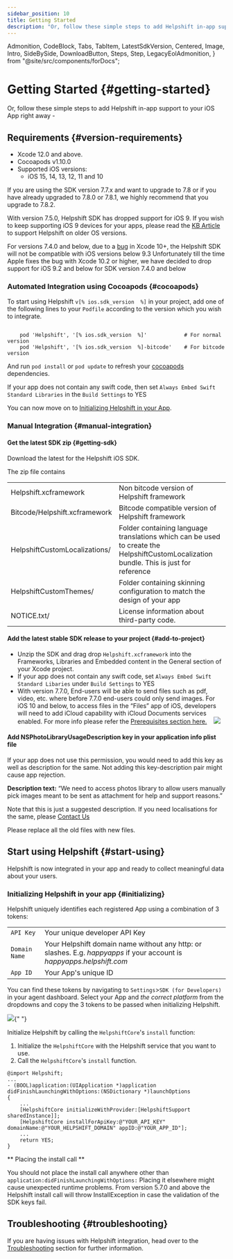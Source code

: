 ```yaml
---
sidebar_position: 10
title: Getting Started
description: "Or, follow these simple steps to add Helpshift in-app support to youriOS App right away -"
---
```


  Admonition,
  CodeBlock,
  Tabs,
  TabItem,
  LatestSdkVersion,
  Centered,
  Image,
  Intro,
  SideBySide,
  DownloadButton,
  Steps,
  Step,
  LegacyEolAdmonition,
} from "@site/src/components/forDocs";

<LegacyEolAdmonition />

# Getting Started {#getting-started}

<Steps title="New to Helpshift? Try out sample projects in 3 clicks">
  <Step
    number="1"
    title="Download samples"
    subtitle="Ready to use XCode projects"
    link="https://github.com/helpshift/helpshift-ios-sdk-examples/"
    newTab={true}
  />
  <Step
    number="2"
    title="Paste in your API key"
    subtitle="A one-line change"
    link="/ios/samples/#support-app"
    newTab={true}
  />
  <Step
    number="3"
    title="File your first ticket"
    subtitle='Tap "Report issue" to talk to yourself'
    link="/ios/samples#test-integration"
    newTab={true}
  />
</Steps>

<Intro>

Or, follow these simple steps to add Helpshift in-app support to your
iOS App right away -

</Intro>

## Requirements {#version-requirements}

- Xcode 12.0 and above.
- Cocoapods v1.10.0
- Supported iOS versions:
  - iOS 15, 14, 13, 12, 11 and 10

<Admonition type="info" title="Note">

If you are using the SDK version 7.7.x and want to upgrade to 7.8 or if you have already upgraded to 7.8.0 or 7.8.1, we highly recommend that you upgrade to 7.8.2.

</Admonition>

<Admonition type="info" title="Note">

With version 7.5.0, Helpshift SDK has dropped support for iOS 9. If you wish to keep supporting iOS 9 devices for your apps, please read the [KB Article](https://support.helpshift.com/kb/article/what-are-the-minimum-ios-versions-supported-by-helpshift/) to support Helpshift on older OS versions.

</Admonition>

<Admonition type="info" title="Note">

For versions 7.4.0 and below, due to a [bug](https://forums.developer.apple.com/thread/110393) in Xcode 10+, the Helpshift SDK will not be compatible with iOS versions below 9.3
Unfortunately till the time Apple fixes the bug with Xcode 10.2 or higher, we have decided to drop support for iOS 9.2 and below for SDK version 7.4.0 and below

</Admonition>

### Automated Integration using Cocoapods {#cocoapods}

To start using Helpshift `v[% ios.sdk_version  %]` in your project, add one of the following lines to your `Podfile` according to the version which you wish to integrate.

```text

    pod 'Helpshift', '[% ios.sdk_version  %]'            # For normal version
    pod 'Helpshift', '[% ios.sdk_version  %]-bitcode'    # For bitcode version

```

And run `pod install` or `pod update` to refresh your
[cocoapods](https://cocoapods.org/) dependencies.

If your app does not contain any swift code, then set `Always Embed Swift Standard Libraries` in the `Build Settings` to YES

You can now move on to [Initializing Helpshift in your App](#initializing).

### Manual Integration {#manual-integration}

#### Get the latest SDK zip {#getting-sdk}

Download the latest for the Helpshift iOS SDK.

<DownloadButton text="Download SDK" link="[% ios.sdk_url %]" classes="mb-4" />

The zip file contains

<div className="text-sm compact ">

|                               |                                                                                                                                        |
| ----------------------------- | -------------------------------------------------------------------------------------------------------------------------------------- |
| Helpshift.xcframework         | Non bitcode version of Helpshift framework                                                                                             |
| Bitcode/Helpshift.xcframework | Bitcode compatible version of Helpshift framework                                                                                      |
| HelpshiftCustomLocalizations/ | Folder containing language translations which can be used to create the HelpshiftCustomLocalization bundle. This is just for reference |
| HelpshiftCustomThemes/        | Folder containing skinning configuration to match the design of your app                                                               |
| NOTICE.txt/                   | License information about third-party code.                                                                                            |

</div>

#### Add the latest stable SDK release to your project {#add-to-project}

- Unzip the SDK and drag drop `Helpshift.xcframework` into the Frameworks, Libraries and Embedded content in the General section of your Xcode project.
- If your app does not contain any swift code, set `Always Embed Swift Standard Libaries` under `Build Settings` to YES
- With version 7.7.0, End-users will be able to send files such as pdf, video, etc. where before 7.7.0 end-users could only send images. For iOS 10 and below, to access files in the “Files” app of iOS, developers will need to add iCloud capability with iCloud Documents services enabled. For more info please refer the [Prerequisites section here.](https://developer.apple.com/library/archive/documentation/FileManagement/Conceptual/DocumentPickerProgrammingGuide/Introduction/Introduction.html#//apple_ref/doc/uid/TP40014451)
  &nbsp;&nbsp; <Image src="/static/books/ios/icloud-entitlement.png"  width="full" />

<Admonition type="info" title="Note">

#### Add NSPhotoLibraryUsageDescription key in your application info plist file

If your app does not use this permission, you would need to add this key as well as description for the same. Not adding this key-description pair might cause app rejection.

**Description text:** “We need to access photos library to allow users manually pick images meant to be sent as attachment for help and support reasons.”

Note that this is just a suggested description. If you need localisations for the same, please <a href="https://support.helpshift.com/kb/contact/" target="_blank">Contact Us</a>

</Admonition>

<Admonition type="info" title="Note">

Please replace all the old files with new files.

</Admonition>

## Start using Helpshift {#start-using}

Helpshift is now integrated in your app and ready to collect meaningful data about your users.

### Initializing Helpshift in your app {#initializing}

Helpshift uniquely identifies each registered App using a combination
of 3 tokens:

<div className=" compact">

|                          |                                                                                                                        |
| ------------------------ | ---------------------------------------------------------------------------------------------------------------------- |
| <code>API Key</code>     | Your unique developer API Key                                                                                          |
| <code>Domain Name</code> | Your Helpshift domain name without any http: or slashes. E.g. _happyapps_ if your account is _happyapps.helpshift.com_ |
| <code>App ID</code>      | Your App's unique ID                                                                                                   |

</div>

You can find these tokens by navigating to `Settings`>`SDK (for Developers)` in
your agent dashboard.
Select your App and _the correct platform_ from the dropdowns and copy
the 3 tokens to be passed when initializing Helpshift.

<Image src="/static/books/common/settings-integration.png" width="full" />{" "}

Initialize Helpshift by calling the `HelpshiftCore`'s `install` function:

1. Initialize the `HelpshiftCore` with the Helpshift service that you want to use.
2. Call the `HelpshiftCore`'s `install` function.

```objc
@import Helpshift;
...
- (BOOL)application:(UIApplication *)application didFinishLaunchingWithOptions:(NSDictionary *)launchOptions
{
    ...
    [HelpshiftCore initializeWithProvider:[HelpshiftSupport sharedInstance]];
    [HelpshiftCore installForApiKey:@"YOUR_API_KEY" domainName:@"YOUR_HELPSHIFT_DOMAIN" appID:@"YOUR_APP_ID"];
    ...
    return YES;
}
```

<Admonition type="danger" title="Important">

** Placing the install call **

You should not place the install call anywhere other than `application:didFinishLaunchingWithOptions:`
Placing it elsewhere might cause unexpected runtime problems.
From version 5.7.0 and above the Helpshift install call will throw InstallException in case the validation of the
SDK keys fail.

</Admonition>

## Troubleshooting {#troubleshooting}

If you are having issues with Helpshift integration, head over to the [Troubleshooting](/ios/troubleshooting#integration-issues) section for further information.
